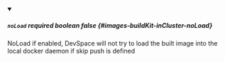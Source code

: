 
<details className="config-field" data-expandable="false" open>
<summary>

##### `noLoad` <span class="config-field-required" data-required="false">required</span> <span class="config-field-type">boolean</span> <span class="config-field-default">false</span> <span class="config-field-enum"></span> {#images-buildKit-inCluster-noLoad}

NoLoad if enabled, DevSpace will not try to load the built image into the local docker
daemon if skip push is defined

</summary>



</details>
